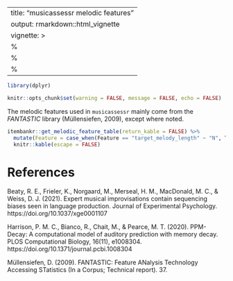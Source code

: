 

---
title: "musicassessr melodic features"
output: rmarkdown::html_vignette
vignette: >
  %\VignetteIndexEntry{musicassessr melodic features}
  %\VignetteEngine{knitr::rmarkdown}
  %\VignetteEncoding{UTF-8}
---


```r

library(dplyr)

knitr::opts_chunk$set(warning = FALSE, message = FALSE, echo = FALSE)

```

The melodic features used in `musicassessr` mainly come from the *FANTASTIC* library (Müllensiefen, 2009), except where noted.

```r

itembankr::get_melodic_feature_table(return_kable = FALSE) %>% 
  mutate(Feature = case_when(Feature == "target_melody_length" ~ "N", TRUE ~ Feature)) %>% 
  knitr::kable(escape = FALSE)

```


# References


Beaty, R. E., Frieler, K., Norgaard, M., Merseal, H. M., MacDonald, M. C., & Weiss, D. J. (2021). Expert musical improvisations contain sequencing biases seen in language production. Journal of Experimental Psychology. https://doi.org/10.1037/xge0001107


Harrison, P. M. C., Bianco, R., Chait, M., & Pearce, M. T. (2020). PPM-Decay: A computational model of auditory prediction with memory decay. PLOS Computational Biology, 16(11), e1008304. https://doi.org/10.1371/journal.pcbi.1008304

Müllensiefen, D. (2009). FANTASTIC: Feature ANalysis Technology Accessing STatistics (In a Corpus; Technical report). 37.

